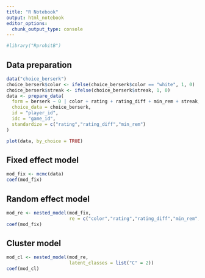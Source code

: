 ```yaml
---
title: "R Notebook"
output: html_notebook
editor_options:
  chunk_output_type: console
---
```


```r
#library("RprobitB")
```

## Data preparation

```r
data("choice_berserk")
choice_berserk$color <- ifelse(choice_berserk$color == "white", 1, 0)
choice_berserk$streak <- ifelse(choice_berserk$streak, 1, 0)
data <- prepare_data(
  form = berserk ~ 0 | color + rating + rating_diff + min_rem + streak,
  choice_data = choice_berserk,
  id = "player_id",
  idc = "game_id",
  standardize = c("rating","rating_diff","min_rem")
)
```

```r
plot(data, by_choice = TRUE)
```

## Fixed effect model

```r
mod_fix <- mcmc(data)
coef(mod_fix)
```

## Random effect model

```r
mod_re <- nested_model(mod_fix, 
                       re = c("color","rating","rating_diff","min_rem","streak"))
coef(mod_fix)
```

## Cluster model

```r
mod_cl <- nested_model(mod_re, 
                       latent_classes = list("C" = 2))
coef(mod_cl)
```
